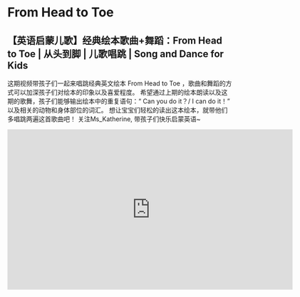 # From Head to Toe

## 【英语启蒙儿歌】经典绘本歌曲+舞蹈：From Head to Toe | 从头到脚 | 儿歌唱跳 | Song and Dance for Kids


这期视频带孩子们一起来唱跳经典英文绘本 From Head to Toe ，歌曲和舞蹈的方式可以加深孩子们对绘本的印象以及喜爱程度。
希望通过上期的绘本朗读以及这期的歌舞，孩子们能够输出绘本中的重复语句：“ Can you do it？/ I can do it！” 以及相关的动物和身体部位的词汇。
想让宝宝们轻松的读出这本绘本，就带他们多唱跳两遍这首歌曲吧！
关注Ms_Katherine, 带孩子们快乐启蒙英语~


<iframe
  src="https://player.bilibili.com/player.html?bvid=BV1ec411E7s7&cid=1&page=1"
  scrolling="no"
  border="0"
  frameborder="no"
  framespacing="0"
  allowfullscreen="true"
  width="640"
  height="360"
></iframe>
